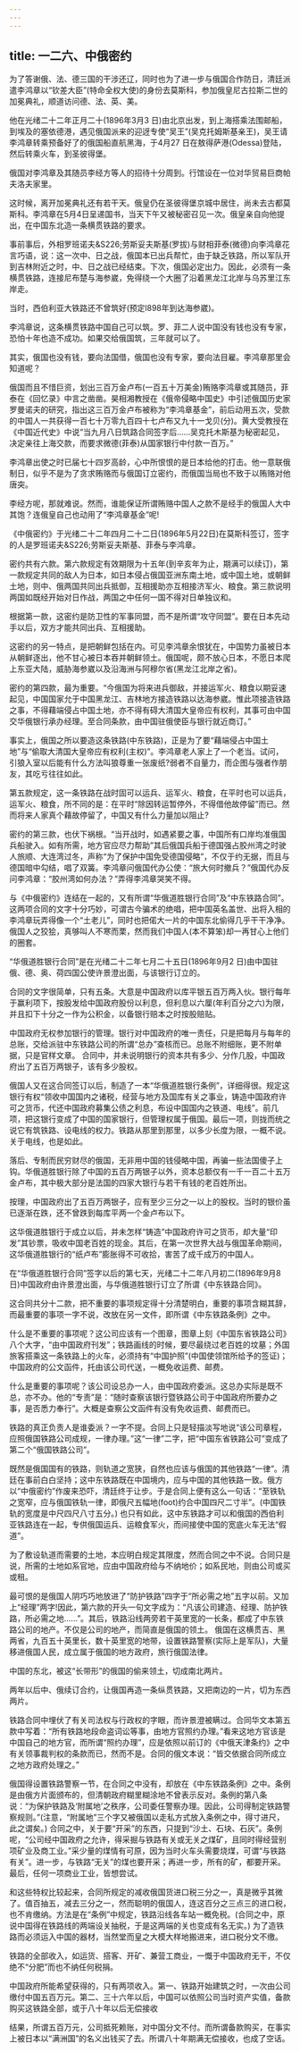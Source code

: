 ```yaml
---
---
---
```

title: 一二六、中俄密约
---



为了答谢俄、法、德三国的干涉还辽，同时也为了进一步与俄国合作防日，清廷派遣李鸿章以“钦差大臣”(特命全权大使)的身份去莫斯科，参加俄皇尼古拉斯二世的加冕典礼，顺道访问德、法、英、美。

他在光绪二十二年正月二十(1896年3月3 日)由北京出发，到上海搭乘法围邮船，到埃及的塞依德港，遇见俄国派来的迎迓专使“吴王”(吴克托姆斯基亲王)，吴王请李鸿章转乘预备好了的俄国船直航黑海，于4月27 日在敖得萨港(Odessa)登陆，然后转乘火车，到圣彼得堡。

俄国对李鸿章及其随员李经方等人的招待十分周到。行馆设在一位对华贸易巨商帕夫洛夫家里。

这时候，离开加冕典礼还有若干天。俄皇仍在圣彼得堡京城中居住，尚未去古都莫斯科。李鸿章在5月4日呈递国书，当天下午又被秘密召见一次。俄皇亲自向他提出，在中国东北造一条横贯铁路的要求。

事前事后，外相罗班诺夫&S226;劳斯妥夫斯基(罗拔)与财相菲泰(微德)向李鸿章花言巧语，说：这一次中、日之战，俄国本已出兵帮忙，由于缺乏铁路，所以军队开到吉林附近之时，中、日之战已经结束。下次，俄国必定出力。因此，必须有一条横贯铁路，连接尼布楚与海参崴，免得绕一个大圈了沿着黑龙江北岸与乌苏里江东岸走。

当时，西伯利亚大铁路还不曾筑好(预定l898年到达海参崴)。

李鸿章说，这条横贯铁路中国自己可以筑。罗、菲二人说中国没有钱也没有专家，恐怕十年也造不成功。如果交给俄国筑，三年就可以了。

其实，俄国也没有钱，要向法国借，俄国也没有专家，要向法目雇。李鸿章那里会知道呢？

俄国而且不惜巨资，划出三百万金卢布(一百五十万美金)贿赂李鸿章或其随员，菲泰在《回忆录》中言之凿凿。昊相湘教授在《俄帝侵略中国史》中引述俄国历史家罗曼诺夫的研究，指出这三百万金卢布被称为“李鸿章基金”，前后动用五次，受款的中国人一共获得一百七十万零九百四十七卢布又九十一戈贝(分)。黄大受教授在《中国近代史》中说“当九月八日筑路合同签字后......吴克托木斯基为秘密起见，决定亲往上海交款，而要求微德(菲泰)从国家银行中付款一百万。”

李鸿章出使之时已届七十四岁高龄，心中所恨恨的是日本给他的打击。他一意联俄制日，似乎不是为了贪求贿赂而与俄国订立密约，而俄国当局也不致于以贿赂对他唐突。

李经方呢，那就难说。然而，谁能保证所谓贿赂中国人之款不是经手的俄国人大中其饱？连俄皇自己也动用了“李鸿章基金”呢!

《中俄密约》于光绪二十二年四月二十二日(1896年5月22日)在莫斯科签订，签字的人是罗班诺夫&S226;劳斯妥夫斯基、菲泰与李鸿章。

密约共有六款。第六款规定有效期限为十五年(到辛亥年为止，期满可以续订)，第一款规定共同的敌人为日本，如日本侵占俄国亚洲东南土地，或中国土地，或朝鲜土地，则中、俄两国共同出兵抵御，互相援助亦互相接济军火、粮食。第三款说明两国如既经开始对日作战，两国之中任何一国不得对日单独议和。

根据第一款，这密约是防卫性的军事同盟，而不是所谓“攻守同盟”。要在日本先动手以后，双方才能共同出兵、互相援助。

这密约的另一特点，是把朝鲜包括在内。可见李鸿章余恨犹在，中国势力虽被日本从朝鲜逐出，他不甘心被日本吞并朝鲜领土。俄国呢，颇不放心日本，不愿日本爬上东亚大陆，威胁海参崴以及沿海洲与阿穆尔省(黑龙江北岸之省)。

密约的第四款，最为重要。“今俄国为将来进兵御敌，并接运军火、粮食以期妥速起见，中国国家允于中国黑龙江、吉林地方接造铁路以达海参崴。惟此项接造铁路之事，不得藉端侵占中国土地，亦不得有碍大清国大皇帝应有权利，其事可由中国交华俄银行承办经理。至合同条款，由中国驻俄使臣与银行就近商订。”

事实上，俄国之所以要造这条铁路(中东铁路)，正是为了要“藉端侵占中国土地”与“偷取大清国大皇帝应有权利(主权)”。李鸿章老人家上了一个老当。试问，引狼入室以后能有什么方法叫狼尊重一张废纸?弱者不自量力，而企图与强者作朋友，其吃亏往往如此。

第五款规定，这一条铁路在战时固可以运兵、运军火、粮食，在平时也可以运兵，运军火、粮食，所不同的是：在平时“除因转运暂停外，不得借他故停留”而已。然而将来人家真个藉故停留了，中国又有什么力量加以阻止?

密约的第三款，也伏下祸根。“当开战时，如遇紧要之事，中国所有口岸均准俄国兵船驶入。如有所需，地方官应尽力帮助”其后俄国兵船于德国强占胶州湾之时驶人旅顺、大连湾过冬，声称“为了保护中国免受德国侵略”，不仅于约无据，而且与德国暗中勾结，唱了双簧。李鸿章问俄国代办公使：“旅大何时撤兵？”俄国代办反问李鸿章：“胶州湾如何办法？”弄得李鸿章哭笑不得。

与《中俄密约》连结在一起的，又有所谓“华俄道胜银行合同”及“中东铁路合同”。这两项合同的文字十分巧妙，可谓古今骗术的绝唱，把中国英名盖世、出将入相的李鸿章玩弄得像一个“土老儿”，同时也把偌大一片的中国东北偷得几乎干干净净。俄国人之狡狯，真够叫人不寒而栗，然而我们中国人(本不算笨)却一再甘心上他们的圈套。

“华俄道胜银行合同”是在光绪二十二年七月二十五日(1896年9月2 日)由中国驻俄、德、奥、荷四国公使许景澄出面，与该银行订立的。

合同的文字很简单，只有五条。大意是中国政府以库平银五百万两入伙。银行每年于赢利项下，按股发给中国政府股份以利息，但利息以六厘(年利百分之六)为限，并且扣下十分之一作为公积金，以备银行赔本之时按股赔贴。

中国政府无权参加银行的管理。银行对中国政府的唯一责任，只是把每月与每年的总账，交给派驻中东铁路公司的所谓“总办”查核而已。总账不附细账，更不附单据，只是官样文章。 合同中，并未说明银行的资本共有多少、分作几股，中国政府出了五百万两银子，该有多少股权。

俄国人又在这合同签订以后，制造了一本“华俄道胜银行条例”，详细得很。规定这银行有权“领收中国国内之诸税，经营与地方及国库有关之事业，铸造中国政府许可之货币，代还中国政府募集公债之利息，布设中国国内之铁道、电线”。前几项，把这银行变成了中国的国家银行，但管理权属于俄国。最后一项，则拢而统之说它有筑铁路、设电线的权力。铁路从那里到那里，以多少长度为限，一概不说。关于电线，也是如此。

落后、专制而民穷财尽的俄国，无非用中国的钱侵略中国，再骗一些法国傻子上钩。华俄道胜银行除了中国的五百万两银子以外，资本总额仅有一千一百二十五万金卢布，其中极大部分是法国的四家大银行与若干有钱的老百姓所出。

按理，中国政府出了五百万两银子，应有至少三分之一以上的股权。当时的银价虽已逐渐在跌，还不曾跌到每库平两一个金卢布以下。

这华俄道胜银行于成立以后，并未怎样“铸造”中国政府许可之货币，却大量“印发”其钞票，吸收中国老百姓的现金。其后，在第一次世界大战与俄国革命期间，这华俄道胜银行的“纸卢布”膨胀得不可收拾，害苦了成千成万的中国人。

在“华俄道胜银行合同”签字以后的第七天，光绪二十二年八月初二(1896年9月8日)中国政府由许景澄出面，与华俄道胜银行订立了所谓《中东铁路合同》。

这合同共分十二款，把不重要的事项规定得十分清楚明白，重要的事项含糊其辞，而最重要的事项一字不说，改放在另一文件，即所谓《中东铁路条例》之中。

什么是不重要的事项呢？这公司应该有一个图章，图章上刻《中国东省铁路公司》八个大字，“由中国政府刊发”；铁路画线的时候，要尽最绕过老百姓的坟墓；外国旅客搭乘这一条铁路上的火车，必须持有“中国护照”(中国使领馆所给予的签证)；中国政府的公文函件，托由该公司代送，一概免收运费、邮费。

什么是重要的事项呢？该公司设总办一人，由中国政府委派。这总办实际是既不总，亦不办。他的“专责”是：“随时查察该银行暨铁路公司于中国政府所要办之事，是否悉力奉行”。大概是查察公文函件有没有免收运费、邮费而已。

铁路的真正负责人是谁委派？一字不提。合同上只是轻描淡写地说“该公司章程，应照俄国铁路公司成规，一律办理。”这“一律”二字，把“中国东省铁路公可”变成了第二个“俄国铁路公司”。

既然是俄国国有的铁路，则轨道之宽狭，自然也应该与俄国的其他铁路“一律”。清廷在事前白白坚持；这中东铁路既在中国境内，应与中国的其他铁路一致。俄方以“中俄密约”作废来恐吓，清廷终于让步。于是合同上便有这么一句话：“至铁轨之宽窄，应与俄国铁轨一律，即俄尺五幅地(foot)约合中国四尺二寸半”。(中国铁轨的宽度是中尺四尺八寸五分。) 也只有如此，这中东铁路才可以和俄国的西伯利亚铁路连在一起，专供俄国运兵、运粮食军火，而间接使中国的宽底火车无法“假道”。

为了敷设轨道而需要的土地，本应明白规定其限度，然而合同之中不说。合同只是说，所需的士地如系官地，应由中国政府给与不纳地价；如系民地，则由公司或买或租。

最可恨的是俄国人阴巧巧地放进了“防护铁路”四字于“所必需之地”五字以前。又加上“经理”两字!因此，第六款的开头一句文字成为：“凡该公司建造、经理、防护铁路，所必需之地......”。其后，铁路沿线两旁若干英里宽的一长条，都成了中东铁路公司的地产。不仅是公司的地产，而简直是俄国的领土。 俄国在这横贯吉、黑两省，九百五十英里长，数十英里宽的地带，设置铁路警察(实际上是军队)，大量移进俄国人民，成立属于俄国的地方政府，旅行俄国法律。

中国的东北，被这“长带形”的俄国的偷来领土，切成南北两片。

两年以后中、俄续订合约，让俄国再造一条纵贯铁路，又把南边的一片，切为东西两片。

铁路合同中埋伏了有关司法权与行政权的字眼，而许景澄被瞒过。合同华文本第五款中写着：“所有铁路地段命盗词讼等事，由地方官照约办理。”看来这地方官该是中国自己的地方官，而所谓“照约办理”，应是依照以前订的《中俄天津条约》之中有关领事裁判权的条款而已，然而不是。合同的俄文本说：“皆交依据合同所成立之地方政府处理之。”

俄国得设置铁路警察一节，在合同之中没有，却放在《中东铁路条例》之中。条例是由俄方片面颁布的，但清朝政府糊里糊涂地不曾表示反对。条例的第八条说：“为保护铁路及‘附属地’之秩序，公司委任警察办理。因此，公司得制定铁路警察规则。”(注意，“附属地”三个字又被俄国以走私方式放入条例之中，得寸进尺，此之谓矣。) 合同之中，关于要“开采”的东西，只提到“沙土、石块、石灰”。条例呢，“公司经中国政府之允许，得采掘与铁路有关或无关之煤矿，且同时得经营别项矿业及商工业。”采少量的煤情有可原，因为当时火车头需要烧煤，可谓“与铁路有关”。进一步，与铁路“无关”的煤也要开采；再进一步，所有的矿，都要开采。最后，任何一项商业工业，皆想尝试。

和这些特权比较起来，合同所规定的减收俄国货进口税三分之一，真是微乎其微了。值百抽五，减去三分之一，然而聪明的俄国人，连这百分之三点三的进口税，也不肯缴纳。方法是在“条例”中规定，铁路沿线各车站一概免税。(合同之中，原说中国得在铁路线的两端设关抽税，于是这两端的关也变成有名无实。) 为了造铁路而必须运入中国的器材，当然堂而皇之大模大样地搬进来，进口税分文不缴。

铁路的全部收入，如运货、搭客、开矿、兼营工商业，一慨于中国政府无干，不仅绝不“分肥”而也不纳任何税捐。

中国政府所能希望获得的，只有两项收入。第一、铁路开始建筑之时，一次由公司缴付中国五百万元。第二、三十六年以后，中国可以依照公司当时资产实值，备款购买这铁路全部，或于八十年以后无偿接收

结果，所谓五百万元，公司抵死赖账，对中国分文不付。而所谓备款购买，在事实上被日本以“满洲国”的名义出钱买了去。所谓八十年期满无偿接收，也成了空话。